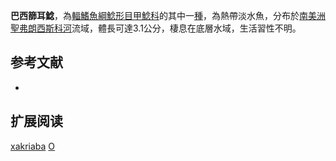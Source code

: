 {{Speciesbox
| name = 巴西篩耳鯰
| image = 
| image_width = 250px
| image_caption = 
| status = NE
| status_system = IUCN3.1
| genus = Otocinclus
| species = xakriaba
| authority = [[Schaefer|Schaefer]], 1997
| synonyms = 
}}

'''巴西篩耳鯰'''，為[[輻鰭魚綱|輻鰭魚綱]][[鯰形目|鯰形目]][[甲鯰科|甲鯰科]]的其中一[[種|種]]，為熱帶淡水魚，分布於[[南美洲|南美洲]][[聖弗朗西斯科河|聖弗朗西斯科河]]流域，體長可達3.1公分，棲息在底層水域，生活習性不明。

==参考文献==
*{{FishBase_species|genus=Otocinclus|species=xakriaba|year=2014|month=12}}

== 扩展阅读 ==
{{refbegin}}
{{wikispecies-inline|Otocinclus xakriaba|巴西篩耳鯰}}
{{refend}}
{{Taxonbar|from=Q5701493}}

[[Category:篩耳鯰屬|xakriaba]]
[[Category:1997年描述的鱼类|O]]